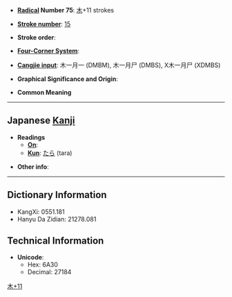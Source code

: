 * '''[[Wiktionary:Chinese radical index| Radical]] Number 75''': [[Wiktionary:Chinese radical index 木|木]]+11 strokes

* '''[[Wiktionary:Chinese total strokes index|Stroke number]]''': [[Wiktionary:Chinese total strokes index 15|15]]

* '''Stroke order''': 

* '''[[Wiktionary:Chinese four corner index|Four-Corner System]]''': 

* '''[[Wiktionary:Chinese Cangjie index|Cangjie input]]''': 木一月一 (DMBM), 木一月尸 (DMBS), X木一月尸 (XDMBS)

* '''Graphical Significance and Origin''': 

* '''Common Meaning'''

----

== Japanese [[Kanji]] ==

* '''Readings'''
** '''[[On]]''': 
** '''[[Kun]]''': [[たら]] (tara)

* '''Other info''':  

----

== Dictionary Information ==

* KangXi: 0551.181
* Hanyu Da Zidian: 21278.081

== Technical Information ==

* '''Unicode''':
** Hex: 6A30
** Decimal: 27184

[[Category:Japanese-only CJKV Characters|木+11]]